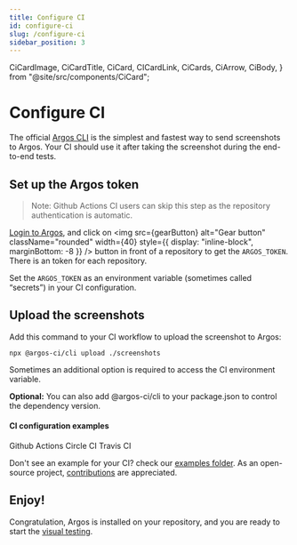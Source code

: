```yaml
---
title: Configure CI
id: configure-ci
slug: /configure-ci
sidebar_position: 3
---
```


  CiCardImage,
  CiCardTitle,
  CiCard,
  CICardLink,
  CiCards,
  CiArrow,
  CiBody,
} from "@site/src/components/CiCard";

# Configure CI

The official [Argos CLI](/argos-cli) is the simplest and fastest way to send screenshots to Argos. Your CI should use it after taking the screenshot during the end-to-end tests.

## Set up the Argos token

> Note: Github Actions CI users can skip this step as the repository authentication is automatic.

[Login to Argos](https://app.argos-ci.com), and click on <img
src={gearButton}
alt="Gear button"
className="rounded"
width={40}
style={{ display: "inline-block", marginBottom: -8 }}
/>
button in front of a repository to get the `ARGOS_TOKEN`. There is an token for each repository.

Set the `ARGOS_TOKEN` as an environment variable (sometimes called “secrets”) in your CI configuration.

## Upload the screenshots

Add this command to your CI workflow to upload the screenshot to Argos:

```
npx @argos-ci/cli upload ./screenshots
```

Sometimes an additional option is required to access the CI environment variable.

**Optional:** You can also add @argos-ci/cli to your package.json to control the dependency version.

#### CI configuration examples

<CiCards>
  <CICardLink href="https://github.com/argos-ci/argos/tree/main/examples/github-actions">
    <CiCard>
      <CiBody>
        <CiCardImage>
          <GithubLogo />
        </CiCardImage>
        <CiCardTitle>Github Actions</CiCardTitle>
      </CiBody>
      <CiArrow />
    </CiCard>
  </CICardLink>
  <CICardLink href="https://github.com/argos-ci/argos/tree/main/examples/circleci">
    <CiCard>
      <CiBody>
        <CiCardImage>
          <CircleCiLogo />
        </CiCardImage>
        <CiCardTitle>Circle CI</CiCardTitle>
      </CiBody>
      <CiArrow />
    </CiCard>
  </CICardLink>
  <CICardLink href="https://github.com/argos-ci/argos/tree/main/examples/travis">
    <CiCard>
      <CiBody>
        <CiCardImage>
          <TravisCiLogo />
        </CiCardImage>
        <CiCardTitle>Travis CI</CiCardTitle>
      </CiBody>
      <CiArrow />
    </CiCard>
  </CICardLink>
</CiCards>

Don't see an example for your CI? check our [examples folder](https://github.com/argos-ci/argos/tree/main/examples). As an open-source project, [contributions](https://github.com/argos-ci/argos/blob/main/CONTRIBUTING.md) are appreciated.

## Enjoy!

Congratulation, Argos is installed on your repository, and you are ready to start the [visual testing](/visual-testing).
